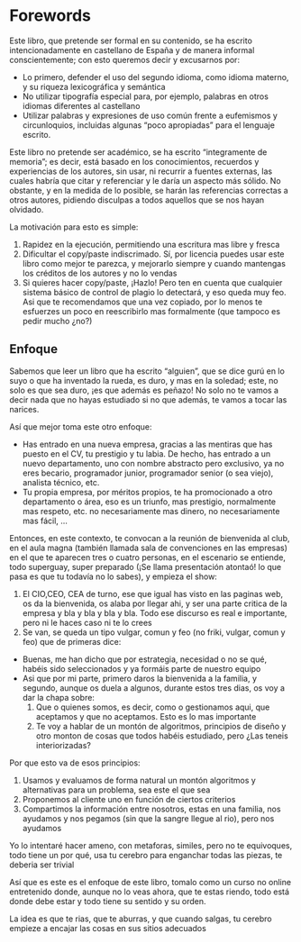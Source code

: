 # Forewords {.unnumbered .unlisted}

Este libro, que pretende ser formal en su contenido, se ha escrito intencionadamente en castellano de España y 
de manera informal conscientemente; con esto queremos decir y excusarnos por:

- Lo primero, defender el uso del segundo idioma, como idioma materno, y su riqueza lexicográfica y semántica 
- No utilizar tipografía especial para, por ejemplo, palabras en otros idiomas diferentes al castellano
- Utilizar palabras y expresiones de uso común frente a eufemismos y circunloquios, incluidas algunas 
"poco apropiadas" para el lenguaje escrito.

Este libro no pretende ser académico, se ha escrito "integramente de memoria"; es decir, está basado en los conocimientos,
recuerdos y experiencias de los autores, sin usar, ni recurrir a fuentes externas, las cuales habría que citar y referenciar y le daría un aspecto más sólido. No obstante, y en la medida de lo posible, se harán las referencias 
correctas a otros autores, pidiendo disculpas a todos aquellos que se nos hayan olvidado.

La motivación para esto es simple:

1. Rapidez en la ejecución, permitiendo una escritura mas libre y fresca
2. Dificultar el copy/paste indiscrimado. Sí, por licencia puedes usar este libro como mejor te parezca, 
y mejorarlo siempre y cuando mantengas los créditos de los autores y no lo vendas
3. Si quieres hacer copy/paste, ¡Hazlo! Pero ten en cuenta que cualquier sistema básico de control de plagio
lo detectará, y eso queda muy feo. Asi que te recomendamos que una vez copiado, por lo menos te esfuerzes un
poco en reescribirlo mas formalmente (que tampoco es pedir mucho ¿no?)


## Enfoque {.unnumbered .unlisted}

Sabemos que leer un libro que ha escrito "alguien", que se dice gurú en lo suyo o que ha inventado la rueda, 
es duro, y mas en la soledad; este, no solo es que sea duro, ¡es que además es peñazo! No solo no
te vamos a decir nada que no hayas estudiado si no que además, te vamos a tocar las narices.

Así que mejor toma este otro enfoque:

- Has entrado en una nueva empresa, gracias a las mentiras que has puesto en el CV, tu prestigio y tu labia.
De hecho, has entrado a un nuevo departamento, uno con nombre abstracto pero exclusivo, ya no eres becario, programador junior, programador senior (o sea viejo), analista técnico, etc.
- Tu propia empresa, por méritos propios, te ha promocionado a otro departamento o área, eso es un triunfo, mas prestigio, normalmente mas respeto, etc. no necesariamente mas dinero, no necesariamente mas fácil, ...

Entonces, en este contexto, te convocan a la reunión de bienvenida al club, en el aula magna (también llamada sala de convenciones en las empresas) en el que te aparecen tres o cuatro personas, en el escenario se entiende, 
todo superguay, super preparado (¡Se llama presentación atontaó! lo que pasa es que tu todavía no lo sabes),
y empieza el show:

1. El CIO,CEO, CEA de turno, ese que igual has visto en las paginas web, os da la bienvenida, os alaba
por llegar ahi, y ser una parte critica de la empresa y bla y bla y bla y bla. Todo ese discurso es real e importante, pero ni le haces caso ni te lo crees
2. Se van, se queda un tipo vulgar, comun y feo (no friki, vulgar, comun y feo) que de primeras dice:

- Buenas, me han dicho que por estrategia, necesidad o no se qué, habéis sido seleccionados y ya formáis
parte de nuestro equipo
- Asi que por mi parte, primero daros la bienvenida a la familia, y segundo, aunque os duela a algunos, durante estos tres dias, os voy a dar la chapa sobre:
   1. Que o quienes somos, es decir, como o gestionamos aqui, que aceptamos y que no aceptamos. Esto es lo mas importante
   2. Te voy a hablar de un montón de algoritmos, principios de diseño y otro monton de cosas que todos habéis estudiado, pero ¿Las teneis interiorizadas?
   
Por que esto va de esos principios:

1. Usamos y evaluamos de forma natural un montón algoritmos y alternativas para un problema, sea este el que sea
2. Proponemos al cliente uno en función de ciertos criterios
3. Compartimos la información entre nosotros, estas en una familia, nos ayudamos y nos pegamos (sin que la sangre llegue al rio), pero nos ayudamos


Yo lo intentaré hacer ameno, con metaforas, similes, pero no te equivoques, todo tiene un por qué, usa tu cerebro para enganchar todas las piezas, te deberia ser trivial

Así que es este es el enfoque de este libro, tomalo como un curso no online entretenido donde, aunque no lo veas ahora, que te estas riendo, todo está donde debe estar y todo tiene su sentido y su orden.

La idea es que te rias, que te aburras, y que cuando salgas, tu cerebro empieze a encajar las cosas en sus sitios adecuados
   


